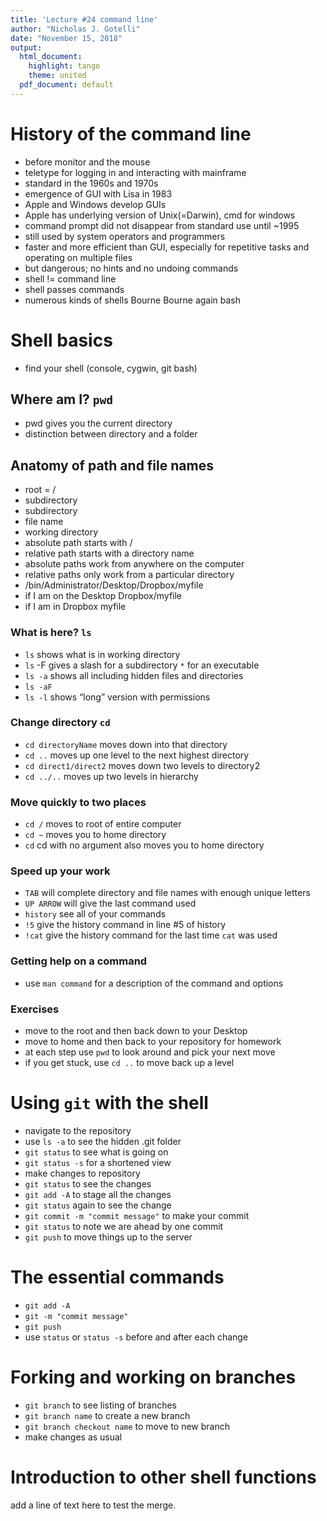 ---
title: 'Lecture #24 command line'
author: "Nicholas J. Gotelli"
date: "November 15, 2018"
output:
  html_document:
    highlight: tango
    theme: united
  pdf_document: default
---
# History of the command line
- before monitor and the mouse
- teletype for logging in and interacting with mainframe
- standard in the 1960s and 1970s
- emergence of GUI with Lisa in 1983
- Apple and Windows develop GUIs
- Apple has underlying version of Unix(=Darwin), cmd for windows
- command prompt did not disappear from standard use until ~1995 
- still used by system operators and programmers
- faster and more efficient than GUI, especially for repetitive tasks and operating on multiple files
- but dangerous; no hints and no undoing commands
- shell != command line
- shell passes commands
- numerous kinds of shells Bourne Bourne again bash

# Shell basics
- find your shell (console, cygwin, git bash)

## Where am I? `pwd`
- pwd gives you the current directory
- distinction between directory and a folder

## Anatomy of path and file names
- root = /
- subdirectory
- subdirectory
- file name
- working directory
- absolute path starts with /
- relative path starts with a directory name
- absolute paths work from anywhere on the computer
- relative paths only work from a particular directory
- /bin/Administrator/Desktop/Dropbox/myfile
- if I am on the Desktop Dropbox/myfile
- if I am in Dropbox myfile

### What is here? `ls`
- `ls` shows what is in working directory
- `ls` -F gives a slash for a subdirectory `*` for an executable
- `ls -a` shows all including hidden files and directories
- `ls -aF`
- `ls -l` shows "long" version with permissions

### Change directory `cd`
- `cd directoryName` moves down into that directory
- `cd ..` moves up one level to the next highest directory
- `cd direct1/direct2` moves down two levels to directory2
- `cd ../..` moves up two levels in hierarchy

### Move quickly to two places
- `cd /` moves to root of entire computer
- `cd ~` moves you to home directory
- `cd `  cd with no argument also moves you to home directory


### Speed up your work
- `TAB` will complete directory and file names with enough unique letters
- `UP ARROW` will give the last command used
- `history` see all of your commands
- `!5` give the history command in line #5 of history
- `!cat` give the history command for the last time `cat` was used

### Getting help on a command
- use `man command` for a description of the command and options

### Exercises
- move to the root and then back down to  your Desktop
- move to home and then back to your repository for homework
- at each step use `pwd` to look around and pick your next move
- if you get stuck, use `cd ..` to move back up a level

# Using `git` with the shell
- navigate to the repository
- use `ls -a` to see the hidden .git folder
- `git status` to see what is going on
- `git status -s` for a shortened view
- make changes to repository
- `git status` to see the changes
- `git add -A` to stage all the changes
- `git status` again to see the change
- `git commit -m "commit message"` to make your commit
- `git status` to note we are ahead by one commit
- `git push` to move things up to the server

# The essential commands
- `git add -A`
- `git -m "commit message"`
- `git push`
- use `status` or `status -s` before and after each change

# Forking and working on branches
- `git branch` to see listing of branches
- `git branch name` to create a new branch
- `git branch checkout name` to move to new branch
- make changes as usual

# Introduction to other shell functions
add a line of text here to test the merge.
